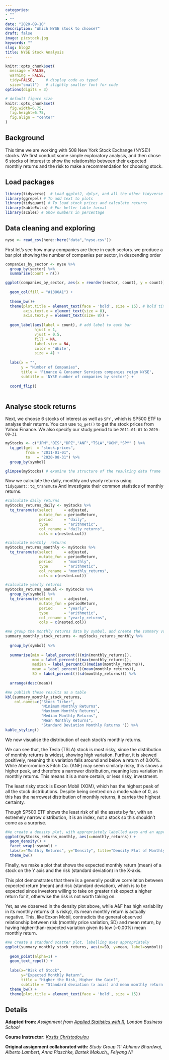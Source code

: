 ```yaml
---
categories:
- ""
- ""
date: "2020-09-10"
description: "Which NYSE stock to choose?"
draft: false
image: picstock.jpg
keywords: ""
slug: blog2
title: NYSE Stock Analysis
---
```


```r
knitr::opts_chunk$set(
  message = FALSE, 
  warning = FALSE, 
  tidy=FALSE,     # display code as typed
  size="small")   # slightly smaller font for code
options(digits = 3)

# default figure size
knitr::opts_chunk$set(
  fig.width=6.75, 
  fig.height=6.75,
  fig.align = "center"
)
```

  
## Background

This time we are working with 508 New York Stock Exchange (NYSE)) stocks. We first conduct some simple exploratory analysis, and then chose 6 stocks of interest to show the relationship between their expected monthly returns and the risk to make a recommendation for choosing stock.

## Load packages

```r

library(tidyverse)  # Load ggplot2, dplyr, and all the other tidyverse packages
library(ggrepel) # To add text to plots
library(tidyquant) # To load stock prices and calculate returns
library(kableExtra) # For better table format 
library(scales) # Show numbers in percentage

```

## Data cleaning and exploring

```r
nyse <- read_csv(here::here("data","nyse.csv"))
```

First let's see how many companies are there in each sectors. we produce a bar plot showing the number of companies per sector, in descending order

```r
companies_by_sector <- nyse %>% 
  group_by(sector) %>%
  summarise(count = n()) 

ggplot(companies_by_sector, aes(x = reorder(sector, count), y = count)) + 
  
  geom_col(fill = "#1380A1") + 
  
  theme_bw()+
  theme(plot.title = element_text(face = 'bold', size = 15), # bold title, set text size
        axis.text.x = element_text(size = 8), 
        axis.text.y = element_text(size= 8)) +
  
  geom_label(aes(label = count), # add label to each bar
             hjust = 1,
             vjust = 0.5,
             fill = NA,
             label.size = NA,
             color = 'White',
             size = 4) +
  
  labs(x = "", 
       y = "Number of Companies", 
       title = 'Finance & Consumer Services companies reign NYSE',
       subtitle = 'NYSE number of companies by sector') +
  
  coord_flip() 
  

```

## Analyse stock returns

Next, we choose 6 stocks of interest as well as `SPY` , which is SP500 ETF to analyse their returns. You can use `tq_get()` to get the stock prices from Yahoo Finance. We also specify our study period to be `2011-01-01` to `2020-08-31`

```r

myStocks <- c("JPM","DIS","DPZ","ANF","TSLA","XOM","SPY" ) %>%
  tq_get(get  = "stock.prices",
         from = "2011-01-01",
         to   = "2020-08-31") %>%
  group_by(symbol) 

glimpse(myStocks) # examine the structure of the resulting data frame

```

Now we calculate the daily, monthly and yearly returns using `tidyquant::tq_transmute` And investigate their common statistics of monthly returns.
```r

#calculate daily returns
myStocks_returns_daily <- myStocks %>%
  tq_transmute(select     = adjusted, 
               mutate_fun = periodReturn, 
               period     = "daily", 
               type       = "arithmetic",
               col_rename = "daily_returns",
               cols = c(nested.col))  

#calculate monthly  returns
myStocks_returns_monthly <- myStocks %>%
  tq_transmute(select     = adjusted, 
               mutate_fun = periodReturn, 
               period     = "monthly", 
               type       = "arithmetic",
               col_rename = "monthly_returns",
               cols = c(nested.col)) 

#calculate yearly returns
myStocks_returns_annual <- myStocks %>%
  group_by(symbol) %>%
  tq_transmute(select     = adjusted, 
               mutate_fun = periodReturn, 
               period     = "yearly", 
               type       = "arithmetic",
               col_rename = "yearly_returns",
               cols = c(nested.col))

```

```r

#We group the monthly returns data by symbol, and create the summary variables in summarise, before arranging by mean in descending order
summary_monthly_stock_returns <- myStocks_returns_monthly %>% 
  
  group_by(symbol) %>% 
  
  summarise(min = label_percent()(min(monthly_returns)),
            max = label_percent()(max(monthly_returns)),
            median = label_percent()(median(monthly_returns)),
            mean = label_percent()(mean(monthly_returns)), 
            SD = label_percent()(sd(monthly_returns))) %>% 
  
  arrange(desc(mean))

#We publish these results as a table
kbl(summary_monthly_stock_returns,
    col.names=c("Stock Ticker",
                "Minimum Monthly Returns",
                "Maximum Monthly Returns",
                "Median Monthly Returns",
                "Mean Monthly Returns",
                "Standard Deviation Monthly Returns ")) %>%
kable_styling()

```
We now visualise the distribution of each stock's monthly returns. 

We can see that, the Tesla (TSLA) stock is most risky, since the distribution of monthly returns is widest, showing high variation. Further, it is skewed positively, meaning this variation falls around and below a return of 0.00%. While Abercrombie & Fitch Co. (ANF) may seem similarly risky, this shows a higher peak, and therefore a narrower distribution, meaning less variation in monthly returns. This means it is a more certain, or less risky, investment. 

The least risky stock is Exxon Mobil (XOM), which has the highest peak of all the stock distributions. Despite being centred on a mode value of 0, as this has the narrowest distribution of monthly returns, it carries the highest certainty. 

Though SP500 ETF shows the least risk of all the assets by far, with an extremely narrow distribution, it is an index, not a stock so this shouldn't come as a surprise. 

```r

#We create a density plot, with appropriately labelled axes and an appropriate title, faceted by stock ticker
ggplot(myStocks_returns_monthly, aes(x=monthly_returns)) + 
  geom_density() + 
  facet_wrap(~symbol) + 
  labs(x="Monthly Returns", y="Density", title="Density Plot of Monthly Returns for Stock Portfolio & SP500 ETF") +
  theme_bw()

```

Finally, we make a plot that shows the expected monthly return (mean) of a stock on the Y axis and the risk (standard deviation) in the X-axis.

This plot demonstrates that there is a generally positive correlation between expected return (mean) and risk (standard deviation), which is to be expected since investors willing to take on greater risk expect a higher return for it, otherwise the risk is not worth taking on. 

Yet, as we observed in the density plot above, while A&F has high variability in its monthly returns (it is risky), its mean monthly return is actually negative. This, like Exxon Mobil, contradicts the general observed relationship between risk (monthly price variation, SD) and mean return, by having higher-than-expected variation given its low (~0.00%) mean monthly return. 

```r

#We create a standard scatter plot, labelling axes appropriately
ggplot(summary_monthly_stock_returns, aes(x=SD, y=mean, label=symbol)) + 
  
  geom_point(alpha=1) + 
  geom_text_repel() + 
  
  labs(x="Risk of Stock", 
       y="Expected Monthly Return", 
       title = "Higher the Risk, Higher the Gain?",
       subtitle = "Standard deviation (x axis) and mean monthly return (y axis) of selected stock and SPF500") +
  theme_bw() +
  theme(plot.title = element_text(face = 'bold', size = 15))

```


## Details

**Adapted from:**
*Assignment from [Applied Statistics with R](https://mam2021.netlify.app), London Business School *

**Course Instructor:**
*[Kostis Christodoulou](https://www.london.edu/faculty-and-research/faculty-profiles/k/kostis-christodoulou)*

**Original assignment collaborated with:**
*Study Group 11: Abhinav Bhardwaj, Alberto Lambert, Anna Plaschke, Bartek Makuch,, Feiyang Ni*









